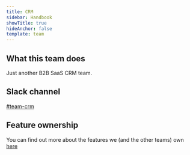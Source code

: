 ```yaml
---
title: CRM
sidebar: Handbook
showTitle: true
hideAnchor: false
template: team
---
```


## What this team does

Just another B2B SaaS CRM team.

## Slack channel

[#team-crm](https://posthog.slack.com/messages/team-crm)

## Feature ownership
You can find out more about the features we (and the other teams) own [here](/handbook/engineering/feature-ownership)
